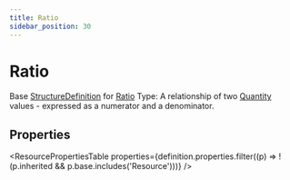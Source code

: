 ```yaml
---
title: Ratio
sidebar_position: 30
---
```


# Ratio

Base <a href="/docs/api/fhir/resources/structuredefinition">StructureDefinition</a> for <a href="/docs/api/fhir/datatypes/ratio">Ratio</a> Type: A relationship of two <a href="/docs/api/fhir/datatypes/quantity">Quantity</a> values - expressed as a numerator and a denominator.



## Properties

<ResourcePropertiesTable properties={definition.properties.filter((p) => !(p.inherited && p.base.includes('Resource')))} />



